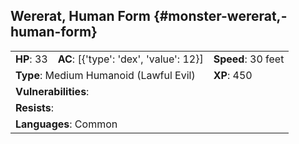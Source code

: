 ## Wererat, Human Form {#monster-wererat,-human-form}

```{=html}
<table class="table table-striped">
    <tbody>
        <tr>                    
            <td><b>HP</b>: 33</td>
            <td><b>AC</b>: [{'type': 'dex', 'value': 12}]</td>
            <td><b>Speed</b>: 30 feet</td>
        </tr>
        <tr>
            <td colspan="2"><b>Type</b>: Medium Humanoid (Lawful Evil)</td>
            <td><b>XP</b>: 450</td>
        </tr>
        <tr>
            <td colspan="3"><b>Vulnerabilities</b>: </td>
        </tr>
        <tr>
            <td colspan="3"><b>Resists</b>: </td>
        </tr>
        <tr>
            <td colspan="3"><b>Languages</b>: Common</td>
        </tr>
    </tbody>
</table>
```